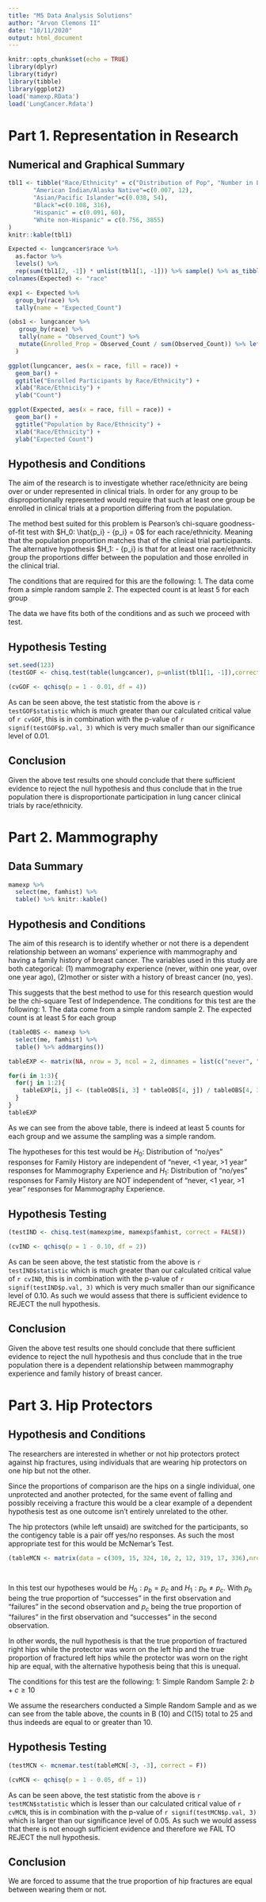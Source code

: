```yaml
---
title: "M5 Data Analysis Solutions"
author: "Arvon Clemons II"
date: "10/11/2020"
output: html_document
---
```


```r
knitr::opts_chunk$set(echo = TRUE)
library(dplyr)
library(tidyr)
library(tibble)
library(ggplot2)
load('mamexp.RData')
load('LungCancer.Rdata')
```

# Part 1. Representation in Research

## Numerical and Graphical Summary

```r
tbl1 <- tibble("Race/Ethnicity" = c("Distribution of Pop", "Number in Lung Cancer Trial"),
       "American Indian/Alaska Native"=c(0.007, 12),
       "Asian/Pacific Islander"=c(0.038, 54),
       "Black"=c(0.108, 316),
       "Hispanic" = c(0.091, 60),
       "White non-Hispanic" = c(0.756, 3855)
)
knitr::kable(tbl1)
```

```r
Expected <- lungcancer$race %>% 
  as.factor %>% 
  levels() %>% 
  rep(sum(tbl1[2, -1]) * unlist(tbl1[1, -1])) %>% sample() %>% as_tibble()
colnames(Expected) <- "race"

exp1 <- Expected %>% 
  group_by(race) %>% 
  tally(name = "Expected_Count")

(obs1 <- lungcancer %>% 
   group_by(race) %>% 
   tally(name = "Observed_Count") %>% 
   mutate(Enrolled_Prop = Observed_Count / sum(Observed_Count)) %>% left_join(exp1, by = "race")
  )

ggplot(lungcancer, aes(x = race, fill = race)) + 
  geom_bar() +
  ggtitle("Enrolled Participants by Race/Ethnicity") +
  xlab("Race/Ethnicity") +
  ylab("Count")

ggplot(Expected, aes(x = race, fill = race)) +
  geom_bar() +
  ggtitle("Population by Race/Ethnicity") +
  xlab("Race/Ethnicity") +
  ylab("Expected Count")
```

## Hypothesis and Conditions

The aim of the research is to investigate whether race/ethnicity are being over or under represented in clinical trials. In order for any group to be disproportionally represented would require that such at least one group be enrolled in clinical trials at a proportion differing from the population.

The method best suited for this problem is Pearson's chi-square goodness-of-fit test with $H_0:  \hat{p_i} - {p_i} = 0$ for each race/ethnicity. Meaning that the population proportion matches that of the clinical trial participants. The alternative hypothesis $H_1: \hat{p_i} - {p_i} \neq 0 is that for at least one race/ethnicity group the proportions differ between the population and those enrolled in the clinical trial.

The conditions that are required for this are the following:
1. The data come from a simple random sample
2. The expected count is at least 5 for each group

The data we have fits both of the conditions and as such we proceed with test.

## Hypothesis Testing

```r
set.seed(123)
(testGOF <- chisq.test(table(lungcancer), p=unlist(tbl1[1, -1]),correct = F))

(cvGOF <- qchisq(p = 1 - 0.01, df = 4))
```

As can be seen above, the test statistic from the above is `r testGOF$statistic` which is much greater than our calculated critical value of `r cvGOF`, this is in combination with the p-value of `r signif(testGOF$p.val, 3)` which is very much smaller than our significance level of 0.01. 

## Conclusion

Given the above test results one should conclude that there sufficient evidence to reject the null hypothesis and thus conclude that in the true population there is disproportionate participation in lung cancer clinical trials by race/ethnicity.

# Part 2. Mammography

## Data Summary
```r
mamexp %>% 
  select(me, famhist) %>% 
  table() %>% knitr::kable()
```


## Hypothesis and Conditions

The aim of this research is to identify whether or not there is a dependent relationship between an womans' experience with mammography and having a family history of breast cancer. The variables used in this study are both categorical: (1) mammography experience (never, within one year, over one year ago), (2)mother or sister with a history of breast cancer (no, yes).

This suggests that the best method to use for this research question would be the chi-square Test of Independence. The conditions for this test are the following:
1. The data come from a simple random sample
2. The expected count is at least 5 for each group

```r
(tableOBS <- mamexp %>% 
  select(me, famhist) %>% 
  table() %>% addmargins())

tableEXP <- matrix(NA, nrow = 3, ncol = 2, dimnames = list(c("never", ">1 year", "<1 year"), c("no", "yes")))

for(i in 1:3){
  for(j in 1:2){
    tableEXP[i, j] <- (tableOBS[i, 3] * tableOBS[4, j]) / tableOBS[4, 3]
  }
}
tableEXP
```

As we can see from the above table, there is indeed at least 5 counts for each group and we assume the sampling was a simple random.

The hypotheses for this test would be $H_0:$ Distribution of "no/yes" responses for Family History are independent of "never, <1 year, >1 year" responses for Mammography Experience and $H_1:$ Distribution of "no/yes" responses for Family History are  NOT independent of "never, <1 year, >1 year" responses for Mammography Experience.

## Hypothesis Testing

```r
(testIND <- chisq.test(mamexp$me, mamexp$famhist, correct = FALSE))

(cvIND <- qchisq(p = 1 - 0.10, df = 2))
```

As can be seen above, the test statistic from the above is `r testIND$statistic` which is much greater than our calculated critical value of `r cvIND`, this is in combination with the p-value of `r signif(testIND$p.val, 3)` which is very much smaller than our significance level of 0.10. As such we would assess that there is sufficient evidence to REJECT the null hypothesis.

## Conclusion

Given the above test results one should conclude that there sufficient evidence to reject the null hypothesis and thus conclude that in the true population there is a dependent relationship between mammography experience and family history of breast cancer.


# Part 3. Hip Protectors

## Hypothesis and Conditions

The researchers are interested in whether or not hip protectors protect against hip fractures, using individuals that are wearing hip protectors on one hip but not the other.

Since the proportions of comparison are the hips on a single individual, one unprotected and another protected, for the same event of falling and possibly receiving a fracture this would be a clear example of a dependent hypothesis test as one outcome isn't entirely unrelated to the other.

The hip protectors (while left unsaid) are switched for the participants, so the contigency table is a pair off yes/no responses. As such the most appropriate test for this would be McNemar's Test.

```r
(tableMCN <- matrix(data = c(309, 15, 324, 10, 2, 12, 319, 17, 336),nrow = 3, ncol = 3, dimnames = list(c("Non-Fractured", "Fractured", "Sum"), c("Non-Fractured", "Fractured", "Sum"))))
  
  
```

In this test our hypotheses would be $H_0: p_b = p_c$ and $H_1: p_b \neq p_c$. With $p_b$ being the true proportion of “successes” in the first observation and “failures” in the second observation and $p_c$ being the true proportion of “failures” in the first observation and “successes” in the second observation.

In other words, the null hypothesis is that the true proportion of fractured right hips while the protector was worn on the left hip and the true proportion of fractured left hips while the protector was worn on the right hip are equal, with the alternative hypothesis being that this is unequal.

The conditions for this test are the following:
1: Simple Random Sample
2: $b + c \geq 10$

We assume the researchers conducted a Simple Random Sample and as we can see from the table above, the counts in B (10) and C(15) total to 25 and thus indeeds are equal to or greater than 10.

## Hypothesis Testing

```r
(testMCN <- mcnemar.test(tableMCN[-3, -3], correct = F))

(cvMCN <- qchisq(p = 1 - 0.05, df = 1))
```

As can be seen above, the test statistic from the above is `r testMCN$statistic` which is lesser than our calculated critical value of `r cvMCN`, this is in combination with the p-value of `r signif(testMCN$p.val, 3)` which is larger than our significance level of 0.05. As such we would assess that there is not enough sufficient evidence and therefore we FAIL TO REJECT the null hypothesis.

## Conclusion

We are forced to assume that the true proportion of hip fractures are equal between wearing them or not.
